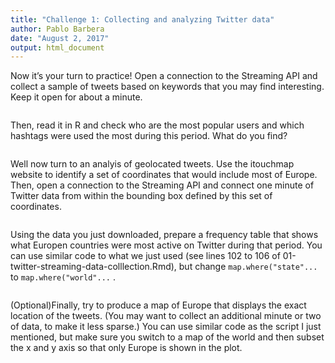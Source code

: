 ```yaml
---
title: "Challenge 1: Collecting and analyzing Twitter data"
author: Pablo Barbera
date: "August 2, 2017"
output: html_document
---
```



Now it's your turn to practice! Open a connection to the Streaming API and collect a sample of tweets based on keywords that you may find interesting. Keep it open for about a minute.

```r

```

Then, read it in R and check who are the most popular users and which hashtags were used the most during this period. What do you find?

```r

```

Well now turn to an analyis of geolocated tweets. Use the itouchmap website to identify a set of coordinates that would include most of Europe. Then, open a connection to the Streaming API and connect one minute of Twitter data from within the bounding box defined by this set of coordinates.


```r

```

Using the data you just downloaded, prepare a frequency table that shows what Europen countries were most active on Twitter during that period. You can use similar code to what we just used (see lines 102 to 106 of 01-twitter-streaming-data-colllection.Rmd), but change `map.where("state"...` to `map.where("world"...` .

```r


```

(Optional)Finally, try to produce a map of Europe that displays the exact location of the tweets. (You may want to collect an additional minute or two of data, to make it less sparse.) You can use similar code as the script I just mentioned, but make sure you switch to a map of the world and then subset the x and y axis so that only Europe is shown in the plot.

```r


```



